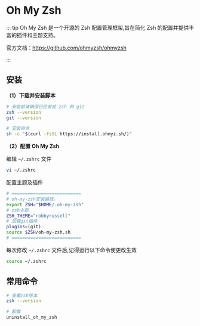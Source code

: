 # Oh My Zsh

::: tip Oh My Zsh 是一个开源的 Zsh 配置管理框架,旨在简化 Zsh 的配置并提供丰富的插件和主题支持。

官方文档：https://github.com/ohmyzsh/ohmyzsh

:::

## 安装

**（1）下载并安装脚本**

```bash
# 安装前请确保已经安装 zsh 和 git
zsh --version
git --version

# 安装命令
sh -c "$(curl -fsSL https://install.ohmyz.sh/)"
```

**（2）配置 Oh My Zsh**

编辑 `~/.zshrc` 文件

```bash
vi ~/.zshrc
```

配置主题及插件

```bash
# ==========================
# oh-my-zsh安装路径。
export ZSH="$HOME/.oh-my-zsh"
# zsh主题
ZSH_THEME="robbyrussell"
# 加载git插件
plugins=(git)
source $ZSH/oh-my-zsh.sh
# ==========================
```

每次修改 `~/.zshrc` 文件后,记得运行以下命令使更改生效

```bash
source ~/.zshrc
```

## 常用命令

```bash
# 查看zsh版本
zsh --version

# 卸载
uninstall_oh_my_zsh
```



